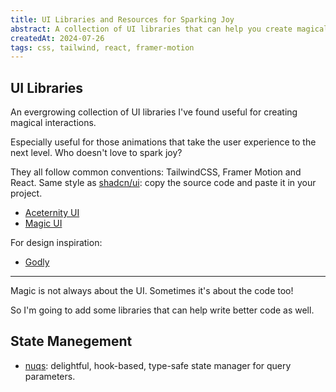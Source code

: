 ```yaml
---
title: UI Libraries and Resources for Sparking Joy
abstract: A collection of UI libraries that can help you create magical interactions.
createdAt: 2024-07-26
tags: css, tailwind, react, framer-motion
---
```


## UI Libraries

An evergrowing collection of UI libraries I've found useful for creating magical interactions.

Especially useful for those animations that take the user experience to the next level. Who doesn't love to spark joy?

They all follow common conventions: TailwindCSS, Framer Motion and React. Same style as [shadcn/ui](https://ui.shadcn.com/): copy the source code and paste it in your project.

- [Aceternity UI](https://ui.aceternity.com/components)
- [Magic UI](https://magicui.design/docs/components/marquee)


For design inspiration:

- [Godly](https://godly.website/)

---

Magic is not always about the UI. Sometimes it's about the code too!

So I'm going to add some libraries that can help write better code as well.


## State Manegement

- [nuqs](https://nuqs.47ng.com/): delightful, hook-based, type-safe state manager for query parameters.
